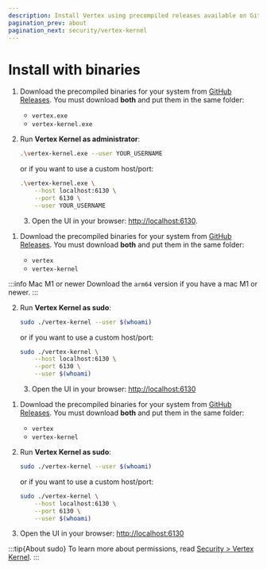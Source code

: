 ```yaml
---
description: Install Vertex using precompiled releases available on GitHub.
pagination_prev: about
pagination_next: security/vertex-kernel
---
```



# Install with binaries

<Tabs groupId="operating-systems">

<TabItem value="windows" label="Windows">

1. Download the precompiled binaries for your system from [GitHub Releases](https://github.com/vertex-center/vertex/releases/latest). You must download **both** and put them in the same folder:

    - `vertex.exe`
    - `vertex-kernel.exe`

2. Run **Vertex Kernel as administrator**:
    ```Bash
    .\vertex-kernel.exe --user YOUR_USERNAME
    ```

    or if you want to use a custom host/port:
    ```Bash
    .\vertex-kernel.exe \
        --host localhost:6130 \
        --port 6130 \
        --user YOUR_USERNAME
    ```

    3. Open the UI in your browser: [http://localhost:6130](http://localhost:6130).

</TabItem>

<TabItem value="macos" label="macOS">

1. Download the precompiled binaries for your system from [GitHub Releases](https://github.com/vertex-center/vertex/releases/latest). You must download **both** and put them in the same folder:

    - `vertex`
    - `vertex-kernel`

:::info Mac M1 or newer
Download the <code>arm64</code> version if you have a mac M1 or newer.
:::

2. Run **Vertex Kernel as sudo**:
    ```Bash
    sudo ./vertex-kernel --user $(whoami)
    ```

    or if you want to use a custom host/port:
    ```Bash
    sudo ./vertex-kernel \
        --host localhost:6130 \
        --port 6130 \
        --user $(whoami)
    ```

    3. Open the UI in your browser: [http://localhost:6130](http://localhost:6130)

</TabItem>

<TabItem value="linux" label="Linux">

1. Download the precompiled binaries for your system from [GitHub Releases](https://github.com/vertex-center/vertex/releases/latest). You must download **both** and put them in the same folder:

    - `vertex`
    - `vertex-kernel`

2. Run **Vertex Kernel as sudo**:
    ```Bash
    sudo ./vertex-kernel --user $(whoami)
    ```

    or if you want to use a custom host/port:
    ```Bash
    sudo ./vertex-kernel \
        --host localhost:6130 \
        --port 6130 \
        --user $(whoami)
    ```

3. Open the UI in your browser: [http://localhost:6130](http://localhost:6130)

</TabItem>

</Tabs>

:::tip{About sudo}
To learn more about permissions, read [Security > Vertex Kernel](../security/vertex-kernel).
:::
